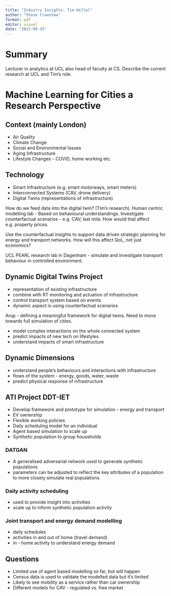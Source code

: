 ```yaml
---
title: "Industry Insights: Tim Hillel"
author: "Steve Crawshaw"
format: pdf
editor: visual
date: "2022-09-15"
---
```


# Summary

Lecturer in analytics at UCL also head of faculty at CS. Describe the current research at UCL and Tim's role.

# Machine Learning for Cities a Research Perspective

## Context (mainly London)

- Air Quality
- Climate Change
- Social and Environmental Issues
- Aging Infrastructure
- Lifestyle Changes - COVID, home working etc.

## Technology

- Smart Infrastructure (e.g. smart motorways, smart meters)
- Interconnected Systems (CAV, drone delivery)
- Digital Twins (representations of infrastructure)


How do we feed data into the digital twin? (Tim's research).
Human centric modelling lab - Based on behavioural understandings.
Investigate counterfactual scenarios - e.g. CAV, last mile. How would that affect e.g. property prices.

Use the counterfactual insights to support data driven strategic planning for energy and transport networks. How will this affect QoL, not just economics?

UCL PEARL research lab in Dagenham - simulate and investigate transport behaviour in controlled environment.

## Dynamic Digital Twins Project

- representation of existing infrastructure
- combine with RT monitoring and actuation of infrastructure
- control transport system based on events
- dynamic aspect is using counterfactual scenarios

Arup - defining a meaningful framework for digital twins. Need to move towards full simulation of cities.

- model complex interactions on the whole connected system
- predict impacts of new tech on lifestyles
- understand impacts of smart infrastructure

## Dynamic Dimensions

- understand people's behaviours and interactions with infrastructure
- flows of the system - energy, goods, water, waste
- predict physical response of infrastructure

## ATI Project DDT-IET

- Develop framework and prototype for simulation - energy and transport
- EV ownership
- Flexible working policies
- Daily scheduling model for an individual
- Agent based simulation to scale up
- Synthetic population to group households

### DATGAN

- A generalised adversarial network used to generate synthetic populations
- parameters can be adjusted to reflect the key attributes of a population to more closely simulate real populations.

### Daily activity scheduling

- used to provide insight into activities
- scale up to inform synthetic population activity

### Joint transport and energy demand modelling

- daily schedules
- activities in and out of home (travel demand)
- in - home activity to understand energy demand

## Questions

- Limited use of agent based modelling so far, but will happen
- Census data is used to validate the modelled data but it's limited
- Likely to see mobility as a service rather than car ownership
- Different models for CAV - regulated vs. free market

